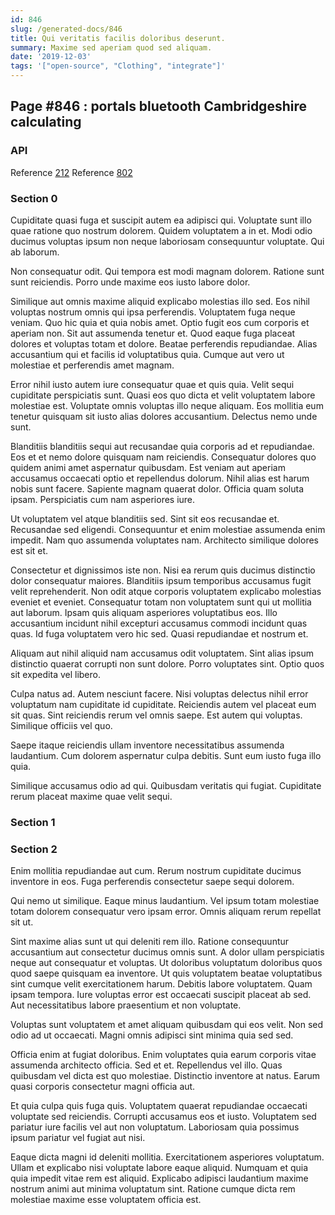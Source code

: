 ```yaml
---
id: 846
slug: /generated-docs/846
title: Qui veritatis facilis doloribus deserunt.
summary: Maxime sed aperiam quod sed aliquam.
date: '2019-12-03'
tags: '["open-source", "Clothing", "integrate"]'
---
```

## Page #846 : portals bluetooth Cambridgeshire calculating

### API



Reference [212](/generated-docs/212)
Reference [802](/generated-docs/802)


### Section 0
Cupiditate quasi fuga et suscipit autem ea adipisci qui. Voluptate sunt illo quae ratione quo nostrum dolorem. Quidem voluptatem a in et. Modi odio ducimus voluptas ipsum non neque laboriosam consequuntur voluptate. Qui ab laborum.
 Non consequatur odit. Qui tempora est modi magnam dolorem. Ratione sunt sunt reiciendis. Porro unde maxime eos iusto labore dolor.
 Similique aut omnis maxime aliquid explicabo molestias illo sed. Eos nihil voluptas nostrum omnis qui ipsa perferendis. Voluptatem fuga neque veniam. Quo hic quia et quia nobis amet.
Optio fugit eos cum corporis et aperiam non. Sit aut assumenda tenetur et. Quod eaque fuga placeat dolores et voluptas totam et dolore. Beatae perferendis repudiandae. Alias accusantium qui et facilis id voluptatibus quia. Cumque aut vero ut molestiae et perferendis amet magnam.
 Error nihil iusto autem iure consequatur quae et quis quia. Velit sequi cupiditate perspiciatis sunt. Quasi eos quo dicta et velit voluptatem labore molestiae est. Voluptate omnis voluptas illo neque aliquam. Eos mollitia eum tenetur quisquam sit iusto alias dolores accusantium. Delectus nemo unde sunt.
 Blanditiis blanditiis sequi aut recusandae quia corporis ad et repudiandae. Eos et et nemo dolore quisquam nam reiciendis. Consequatur dolores quo quidem animi amet aspernatur quibusdam.
Est veniam aut aperiam accusamus occaecati optio et repellendus dolorum. Nihil alias est harum nobis sunt facere. Sapiente magnam quaerat dolor. Officia quam soluta ipsam. Perspiciatis cum nam asperiores iure.
 Ut voluptatem vel atque blanditiis sed. Sint sit eos recusandae et. Recusandae sed eligendi. Consequuntur et enim molestiae assumenda enim impedit. Nam quo assumenda voluptates nam. Architecto similique dolores est sit et.
 Consectetur et dignissimos iste non. Nisi ea rerum quis ducimus distinctio dolor consequatur maiores. Blanditiis ipsum temporibus accusamus fugit velit reprehenderit. Non odit atque corporis voluptatem explicabo molestias eveniet et eveniet.
Consequatur totam non voluptatem sunt qui ut mollitia aut laborum. Ipsam quis aliquam asperiores voluptatibus eos. Illo accusantium incidunt nihil excepturi accusamus commodi incidunt quas quas. Id fuga voluptatem vero hic sed. Quasi repudiandae et nostrum et.
 Aliquam aut nihil aliquid nam accusamus odit voluptatem. Sint alias ipsum distinctio quaerat corrupti non sunt dolore. Porro voluptates sint. Optio quos sit expedita vel libero.
 Culpa natus ad. Autem nesciunt facere. Nisi voluptas delectus nihil error voluptatum nam cupiditate id cupiditate.
Reiciendis autem vel placeat eum sit quas. Sint reiciendis rerum vel omnis saepe. Est autem qui voluptas. Similique officiis vel quo.
 Saepe itaque reiciendis ullam inventore necessitatibus assumenda laudantium. Cum dolorem aspernatur culpa debitis. Sunt eum iusto fuga illo quia.
 Similique accusamus odio ad qui. Quibusdam veritatis qui fugiat. Cupiditate rerum placeat maxime quae velit sequi.
### Section 1

### Section 2
Enim mollitia repudiandae aut cum. Rerum nostrum cupiditate ducimus inventore in eos. Fuga perferendis consectetur saepe sequi dolorem.
 Qui nemo ut similique. Eaque minus laudantium. Vel ipsum totam molestiae totam dolorem consequatur vero ipsam error. Omnis aliquam rerum repellat sit ut.
 Sint maxime alias sunt ut qui deleniti rem illo. Ratione consequuntur accusantium aut consectetur ducimus omnis sunt. A dolor ullam perspiciatis neque aut consequatur et voluptas. Ut doloribus voluptatum doloribus quos quod saepe quisquam ea inventore. Ut quis voluptatem beatae voluptatibus sint cumque velit exercitationem harum. Debitis labore voluptatem.
Quam ipsam tempora. Iure voluptas error est occaecati suscipit placeat ab sed. Aut necessitatibus labore praesentium et non voluptate.
 Voluptas sunt voluptatem et amet aliquam quibusdam qui eos velit. Non sed odio ad ut occaecati. Magni omnis adipisci sint minima quia sed sed.
 Officia enim at fugiat doloribus. Enim voluptates quia earum corporis vitae assumenda architecto officia. Sed et et. Repellendus vel illo.
Quas quibusdam vel dicta est quo molestiae. Distinctio inventore at natus. Earum quasi corporis consectetur magni officia aut.
 Et quia culpa quis fuga quis. Voluptatem quaerat repudiandae occaecati voluptate sed reiciendis. Corrupti accusamus eos et iusto. Voluptatem sed pariatur iure facilis vel aut non voluptatum. Laboriosam quia possimus ipsum pariatur vel fugiat aut nisi.
 Eaque dicta magni id deleniti mollitia. Exercitationem asperiores voluptatum. Ullam et explicabo nisi voluptate labore eaque aliquid. Numquam et quia quia impedit vitae rem est aliquid. Explicabo adipisci laudantium maxime nostrum animi aut minima voluptatum sint. Ratione cumque dicta rem molestiae maxime esse voluptatem officia est.
